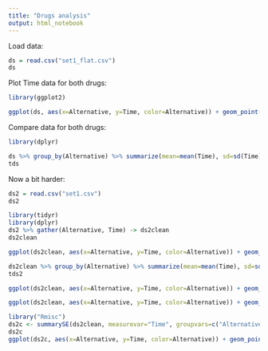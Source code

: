 ```yaml
---
title: "Drugs analysis"
output: html_notebook
---
```


Load data:

```r
ds = read.csv("set1_flat.csv")
ds
```

Plot Time data for both drugs:

```r
library(ggplot2)
```


```r
ggplot(ds, aes(x=Alternative, y=Time, color=Alternative)) + geom_point() + theme_bw()
```
Compare data for both drugs:

```r
library(dplyr)
```


```r
ds %>% group_by(Alternative) %>% summarize(mean=mean(Time), sd=sd(Time), min=min(Time), max=max(Time), incert=sd(Time)/sqrt(n()) ,num=n()) -> tds
tds
```

Now a bit harder:

```r
ds2 = read.csv("set1.csv")
ds2
```

```r
library(tidyr)
library(dplyr)
ds2 %>% gather(Alternative, Time) -> ds2clean
ds2clean
```


```r
ggplot(ds2clean, aes(x=Alternative, y=Time, color=Alternative)) + geom_point() + theme_bw()
```

```r
ds2clean %>% group_by(Alternative) %>% summarize(mean=mean(Time), sd=sd(Time), min=min(Time), max=max(Time), incert=sd(Time)/sqrt(n()) ,num=n()) -> tds2
tds2
```
```r
ggplot(ds2clean, aes(x=Alternative, y=Time, color=Alternative)) + geom_jitter(alpha=0.25, width=0.2) + theme_bw()
```
```r
ggplot(ds2clean, aes(x=Alternative, y=Time, color=Alternative)) + geom_boxplot() + geom_jitter(alpha=0.25, width=0.2) + theme_bw()
```
```r
library("Rmisc")
ds2c <- summarySE(ds2clean, measurevar="Time", groupvars=c("Alternative"))
ds2c
ggplot(ds2c, aes(x=Alternative, y=Time, color=Alternative)) + geom_point() + geom_errorbar(aes(ymin=Time-se, ymax=Time+se)) + theme_bw()
```
